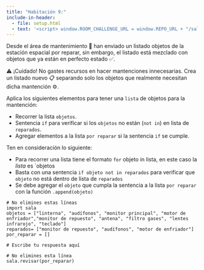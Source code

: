 ```yaml
---
title: "Habitación 9:"
include-in-header:
  - file: setup.html
  - text: '<script> window.ROOM_CHALLENGE_URL = window.REPO_URL + "/sala_09.py"; </script>'
---
```


Desde el área de mantenimiento 🔧 han enviado un listado objetos de la estación espacial por reparar, sin embargo, el listado está
mezclado con objetos que ya están en perfecto estado ✅.

⚠️ ¡Cuidado! No gastes recursos en hacer mantenciones innecesarias. Crea un listado nuevo 📋 separando
solo los objetos que realmente necesitan dicha mantención ⚙️.

<div class="alert alert-info">
Aplica los siguientes elementos para tener una `lista` de objetos para la mantención:

- Recorrer la lista `objetos`.
- Sentencia `if` para verificar si los `objetos` no están (`not in`) en lista de `reparados`.
- Agregar elementos a la lista `por reparar` si la sentencia `if` se cumple.

</div>

::: {.callout-tip title="Pista" collapse="true"}
Ten en consideración lo siguiente:

- Para recorrer una lista tiene el formato `for` objeto in lista, en este caso la _lista_ es `objetos
- Basta con una sentencia `if objeto not in reparados` para verificar que `objeto` no está dentro de lista de `reparados`
- Se debe agregar el `objeto` que cumpla la sentencia a la lista `por reparar` con la función `.append(objeto)`

:::

```pyodide-python
# No elimines estas líneas
import sala
objetos = ["linterna", "audífonos", "monitor principal", "motor de enfriador","monitor de repuesto", "antena", "filtro gases", "lentes infrarojo", "teclado"]
reparados= ["monitor de repuesto", "audífonos", "motor de enfriador"]
por_reparar = []

# Escribe tu respuesta aquí

# No elimines esta línea
sala.revisar(por_reparar)
```